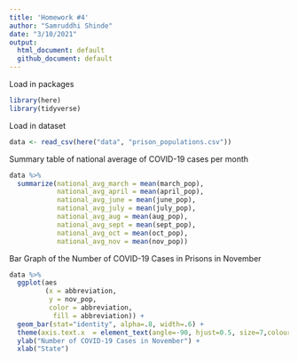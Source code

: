 ```yaml
---
title: 'Homework #4'
author: "Samruddhi Shinde"
date: "3/10/2021"
output:
  html_document: default
  github_document: default
---
```


Load in packages

```r
library(here)
library(tidyverse)
```

Load in dataset

```r
data <- read_csv(here("data", "prison_populations.csv"))
```
Summary table of national average of COVID-19 cases per month

```r
data %>%
  summarize(national_avg_march = mean(march_pop),
            national_avg_april = mean(april_pop),
            national_avg_june = mean(june_pop),
            national_avg_july = mean(july_pop),
            national_avg_aug = mean(aug_pop),
            national_avg_sept = mean(sept_pop),
            national_avg_oct = mean(oct_pop),
            national_avg_nov = mean(nov_pop))
```

Bar Graph of the Number of COVID-19 Cases in Prisons in November

```r
data %>%
  ggplot(aes
         (x = abbreviation, 
          y = nov_pop,
          color = abbreviation,
           fill = abbreviation)) +
  geom_bar(stat="identity", alpha=.8, width=.6) +
  theme(axis.text.x  = element_text(angle=-90, hjust=0.5, size=7,colour="black")) +
  ylab("Number of COVID-19 Cases in November") +
  xlab("State")
```

